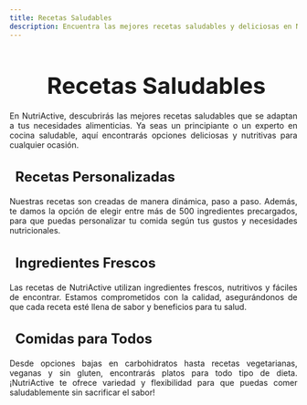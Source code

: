 ```yaml
---
title: Recetas Saludables
description: Encuentra las mejores recetas saludables y deliciosas en NutriActive.
---
```



<Head />

<main>
  <h1 style="font-size: 2.5rem; font-weight: bold; margin-bottom: 20px; text-align: center;">
    <i class="fas fa-apple-alt" style="color: #2ecc71; margin-right: 10px;"></i>
    Recetas Saludables
  </h1>

  <p style="text-align: justify;">
    En NutriActive, descubrirás las mejores recetas saludables que se adaptan a tus necesidades alimenticias. Ya seas un principiante o un experto en cocina saludable, aquí encontrarás opciones deliciosas y nutritivas para cualquier ocasión.
  </p>

  <h3 style="font-size: 1.5rem; font-weight: bold; margin-bottom: 20px; text-align: left;">
    <i class="fas fa-lemon" style="color: #f39c12; margin-right: 10px;"></i> Recetas Personalizadas
  </h3>
  <p style="text-align: justify;">
    Nuestras recetas son creadas de manera dinámica, paso a paso. Además, te damos la opción de elegir entre más de 500 ingredientes precargados, para que puedas personalizar tu comida según tus gustos y necesidades nutricionales.
  </p>

  <h3 style="font-size: 1.5rem; font-weight: bold; margin-bottom: 20px; text-align: left;">
    <i class="fas fa-carrot" style="color: #e74c3c; margin-right: 10px;"></i> Ingredientes Frescos
  </h3>
  <p style="text-align: justify;">
    Las recetas de NutriActive utilizan ingredientes frescos, nutritivos y fáciles de encontrar. Estamos comprometidos con la calidad, asegurándonos de que cada receta esté llena de sabor y beneficios para tu salud.
  </p>

  <h3 style="font-size: 1.5rem; font-weight: bold; margin-bottom: 20px; text-align: left;">
    <i class="fas fa-utensils" style="color: #3498db; margin-right: 10px;"></i> Comidas para Todos
  </h3>
  <p style="text-align: justify;">
    Desde opciones bajas en carbohidratos hasta recetas vegetarianas, veganas y sin gluten, encontrarás platos para todo tipo de dieta. ¡NutriActive te ofrece variedad y flexibilidad para que puedas comer saludablemente sin sacrificar el sabor!
  </p>
</main>
